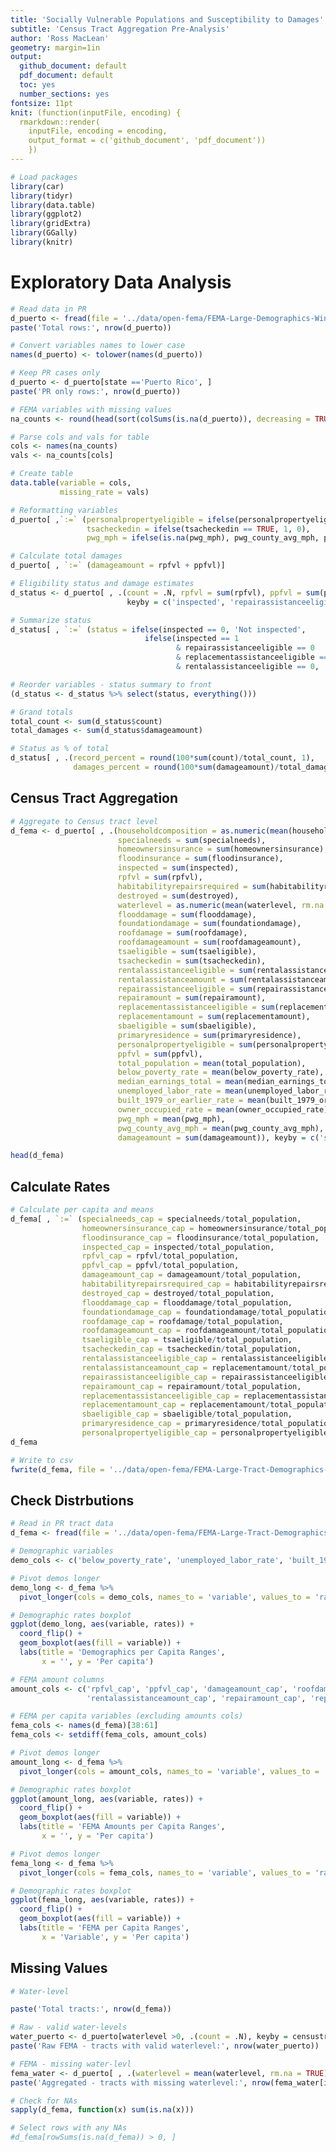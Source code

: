 ```yaml
---
title: 'Socially Vulnerable Populations and Susceptibility to Damages'
subtitle: 'Census Tract Aggregation Pre-Analysis'
author: 'Ross MacLean'
geometry: margin=1in
output:
  github_document: default
  pdf_document: default
  toc: yes
  number_sections: yes
fontsize: 11pt
knit: (function(inputFile, encoding) {
  rmarkdown::render(
    inputFile, encoding = encoding,
    output_format = c('github_document', 'pdf_document'))
    })
---
```


```r
# Load packages
library(car)
library(tidyr)
library(data.table)
library(ggplot2)
library(gridExtra)
library(GGally)
library(knitr)
```

# Exploratory Data Analysis

```r
# Read data in PR
d_puerto <- fread(file = '../data/open-fema/FEMA-Large-Demographics-WindSpeed-PR.csv', fill = TRUE, encoding = 'UTF-8')
paste('Total rows:', nrow(d_puerto))

# Convert variables names to lower case
names(d_puerto) <- tolower(names(d_puerto))

# Keep PR cases only
d_puerto <- d_puerto[state =='Puerto Rico', ]
paste('PR only rows:', nrow(d_puerto))
```

```r
# FEMA variables with missing values
na_counts <- round(head(sort(colSums(is.na(d_puerto)), decreasing = TRUE), 4)*100 / nrow(d_puerto), 1)

# Parse cols and vals for table
cols <- names(na_counts)
vals <- na_counts[cols]

# Create table
data.table(variable = cols,
           missing_rate = vals)
```

```r
# Reformatting variables
d_puerto[ ,`:=` (personalpropertyeligible = ifelse(personalpropertyeligible == TRUE, 1, 0),
                 tsacheckedin = ifelse(tsacheckedin == TRUE, 1, 0),
                 pwg_mph = ifelse(is.na(pwg_mph), pwg_county_avg_mph, pwg_mph))]

# Calculate total damages
d_puerto[ , `:=` (damageamount = rpfvl + ppfvl)]
```


```r
# Eligibility status and damage estimates
d_status <- d_puerto[ , .(count = .N, rpfvl = sum(rpfvl), ppfvl = sum(ppfvl), damageamount = sum(damageamount)),
                          keyby = c('inspected', 'repairassistanceeligible', 'replacementassistanceeligible', 'rentalassistanceeligible')]

# Summarize status
d_status[ , `:=` (status = ifelse(inspected == 0, 'Not inspected',
                              ifelse(inspected == 1
                                     & repairassistanceeligible == 0
                                     & replacementassistanceeligible == 0
                                     & rentalassistanceeligible == 0, 'Inspected, not eligible', 'Eligible')))]

# Reorder variables - status summary to front
(d_status <- d_status %>% select(status, everything()))
```

```r
# Grand totals
total_count <- sum(d_status$count)
total_damages <- sum(d_status$damageamount)

# Status as % of total
d_status[ , .(record_percent = round(100*sum(count)/total_count, 1),
              damages_percent = round(100*sum(damageamount)/total_damages, 1)), keyby=status]
```

## Census Tract Aggregation

```r
# Aggregate to Census tract level
d_fema <- d_puerto[ , .(householdcomposition = as.numeric(mean(householdcomposition)),
                        specialneeds = sum(specialneeds),
                        homeownersinsurance = sum(homeownersinsurance),
                        floodinsurance = sum(floodinsurance),
                        inspected = sum(inspected),
                        rpfvl = sum(rpfvl),
                        habitabilityrepairsrequired = sum(habitabilityrepairsrequired),
                        destroyed = sum(destroyed),
                        waterlevel = as.numeric(mean(waterlevel, rm.na = TRUE)),
                        flooddamage = sum(flooddamage),
                        foundationdamage = sum(foundationdamage),
                        roofdamage = sum(roofdamage),
                        roofdamageamount = sum(roofdamageamount),
                        tsaeligible = sum(tsaeligible),
                        tsacheckedin = sum(tsacheckedin),
                        rentalassistanceeligible = sum(rentalassistanceeligible),
                        rentalassistanceamount = sum(rentalassistanceamount),
                        repairassistanceeligible = sum(repairassistanceeligible),
                        repairamount = sum(repairamount),
                        replacementassistanceeligible = sum(replacementassistanceeligible),
                        replacementamount = sum(replacementamount),
                        sbaeligible = sum(sbaeligible),
                        primaryresidence = sum(primaryresidence),
                        personalpropertyeligible = sum(personalpropertyeligible),
                        ppfvl = sum(ppfvl),
                        total_population = mean(total_population),
                        below_poverty_rate = mean(below_poverty_rate),
                        median_earnings_total = mean(median_earnings_total),
                        unemployed_labor_rate = mean(unemployed_labor_rate),
                        built_1979_or_earlier_rate = mean(built_1979_or_earlier_rate),
                        owner_occupied_rate = mean(owner_occupied_rate),
                        pwg_mph = mean(pwg_mph),
                        pwg_county_avg_mph = mean(pwg_county_avg_mph),
                        damageamount = sum(damageamount)), keyby = c('state', 'county_fips', 'censustractid')]

head(d_fema)
```

## Calculate Rates

```r
# Calculate per capita and means
d_fema[ , `:=` (specialneeds_cap = specialneeds/total_population,
                homeownersinsurance_cap = homeownersinsurance/total_population,
                floodinsurance_cap = floodinsurance/total_population,
                inspected_cap = inspected/total_population,
                rpfvl_cap = rpfvl/total_population, 
                ppfvl_cap = ppfvl/total_population,
                damageamount_cap = damageamount/total_population,
                habitabilityrepairsrequired_cap = habitabilityrepairsrequired/total_population,
                destroyed_cap = destroyed/total_population,
                flooddamage_cap = flooddamage/total_population,
                foundationdamage_cap = foundationdamage/total_population,
                roofdamage_cap = roofdamage/total_population,
                roofdamageamount_cap = roofdamageamount/total_population,               
                tsaeligible_cap = tsaeligible/total_population,
                tsacheckedin_cap = tsacheckedin/total_population, 
                rentalassistanceeligible_cap = rentalassistanceeligible/total_population,
                rentalassistanceamount_cap = replacementamount/total_population,
                repairassistanceeligible_cap = repairassistanceeligible/total_population,             
                repairamount_cap = repairamount/total_population,                
                replacementassistanceeligible_cap = replacementassistanceeligible/total_population,
                replacementamount_cap = replacementamount/total_population,                
                sbaeligible_cap = sbaeligible/total_population,
                primaryresidence_cap = primaryresidence/total_population,
                personalpropertyeligible_cap = personalpropertyeligible/total_population), keyby = c('state', 'county_fips', 'censustractid')]
d_fema
```

```r
# Write to csv  
fwrite(d_fema, file = '../data/open-fema/FEMA-Large-Tract-Demographics-WindSpeed-PR.csv')
```


## Check Distrbutions

```r
# Read in PR tract data
d_fema <- fread(file = '../data/open-fema/FEMA-Large-Tract-Demographics-WindSpeed-PR.csv')
```

```r
# Demographic variables
demo_cols <- c('below_poverty_rate', 'unemployed_labor_rate', 'built_1979_or_earlier_rate', 'owner_occupied_rate')

# Pivot demos longer
demo_long <- d_fema %>%
  pivot_longer(cols = demo_cols, names_to = 'variable', values_to = 'rates')

# Demographic rates boxplot
ggplot(demo_long, aes(variable, rates)) +
  coord_flip() +
  geom_boxplot(aes(fill = variable)) +
  labs(title = 'Demographics per Capita Ranges',
       x = '', y = 'Per capita')
```

```r
# FEMA amount columns
amount_cols <- c('rpfvl_cap', 'ppfvl_cap', 'damageamount_cap', 'roofdamageamount_cap',
                 'rentalassistanceamount_cap', 'repairamount_cap', 'replacementamount_cap')

# FEMA per capita variables (excluding amounts cols)
fema_cols <- names(d_fema)[38:61]
fema_cols <- setdiff(fema_cols, amount_cols)
```

```r
# Pivot demos longer
amount_long <- d_fema %>%
  pivot_longer(cols = amount_cols, names_to = 'variable', values_to = 'rates')

# Demographic rates boxplot
ggplot(amount_long, aes(variable, rates)) +
  coord_flip() +
  geom_boxplot(aes(fill = variable)) +
  labs(title = 'FEMA Amounts per Capita Ranges',
       x = '', y = 'Per capita')
```

```r
# Pivot demos longer
fema_long <- d_fema %>%
  pivot_longer(cols = fema_cols, names_to = 'variable', values_to = 'rates')

# Demographic rates boxplot
ggplot(fema_long, aes(variable, rates)) +
  coord_flip() +
  geom_boxplot(aes(fill = variable)) +
  labs(title = 'FEMA per Capita Ranges',
       x = 'Variable', y = 'Per capita')
```

## Missing Values

```r
# Water-level

paste('Total tracts:', nrow(d_fema))

# Raw - valid water-levels
water_puerto <- d_puerto[waterlevel >0, .(count = .N), keyby = censustractid]
paste('Raw FEMA - tracts with valid waterlevel:', nrow(water_puerto))

# FEMA - missing water-levl
fema_water <- d_puerto[ , .(waterlevel = mean(waterlevel, rm.na = TRUE)), keyby = censustractid]
paste('Aggregated - tracts with missing waterlevel:', nrow(fema_water[is.na(waterlevel), ]))
```

```r
# Check for NAs
sapply(d_fema, function(x) sum(is.na(x)))

# Select rows with any NAs
#d_fema[rowSums(is.na(d_fema)) > 0, ]
```

